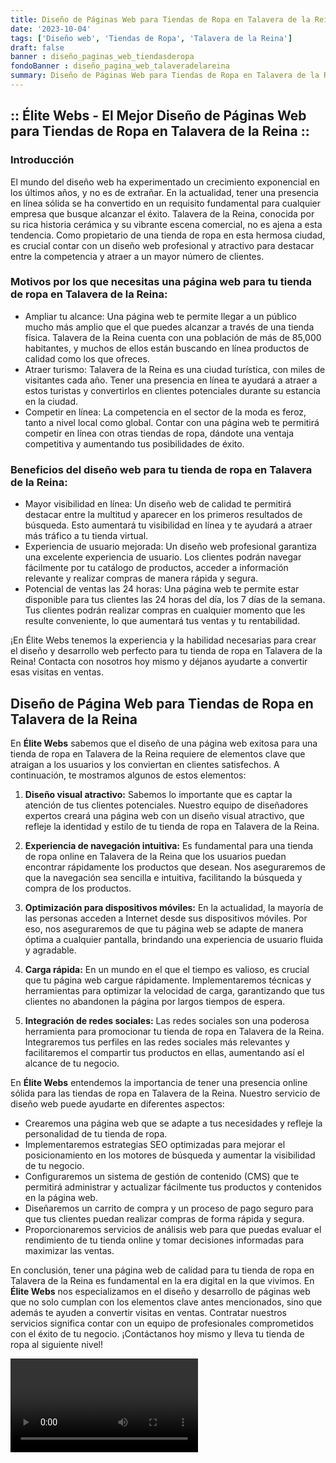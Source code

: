 ```yaml
---
title: Diseño de Páginas Web para Tiendas de Ropa en Talavera de la Reina
date: '2023-10-04'
tags: ['Diseño web', 'Tiendas de Ropa', 'Talavera de la Reina']
draft: false
banner : diseño_paginas_web_tiendasderopa
fondoBanner : diseño_pagina_web_talaveradelareina
summary: Diseño de Páginas Web para Tiendas de Ropa en Talavera de la Reina
---
```


## :: Élite Webs - El Mejor Diseño de Páginas Web para Tiendas de Ropa en Talavera de la Reina ::

### Introducción
El mundo del diseño web ha experimentado un crecimiento exponencial en los últimos años, y no es de extrañar. En la actualidad, tener una presencia en línea sólida se ha convertido en un requisito fundamental para cualquier empresa que busque alcanzar el éxito. Talavera de la Reina, conocida por su rica historia cerámica y su vibrante escena comercial, no es ajena a esta tendencia. Como propietario de una tienda de ropa en esta hermosa ciudad, es crucial contar con un diseño web profesional y atractivo para destacar entre la competencia y atraer a un mayor número de clientes.

### Motivos por los que necesitas una página web para tu tienda de ropa en Talavera de la Reina:
- Ampliar tu alcance: Una página web te permite llegar a un público mucho más amplio que el que puedes alcanzar a través de una tienda física. Talavera de la Reina cuenta con una población de más de 85,000 habitantes, y muchos de ellos están buscando en línea productos de calidad como los que ofreces.
- Atraer turismo: Talavera de la Reina es una ciudad turística, con miles de visitantes cada año. Tener una presencia en línea te ayudará a atraer a estos turistas y convertirlos en clientes potenciales durante su estancia en la ciudad.
- Competir en línea: La competencia en el sector de la moda es feroz, tanto a nivel local como global. Contar con una página web te permitirá competir en línea con otras tiendas de ropa, dándote una ventaja competitiva y aumentando tus posibilidades de éxito.

### Beneficios del diseño web para tu tienda de ropa en Talavera de la Reina:
- Mayor visibilidad en línea: Un diseño web de calidad te permitirá destacar entre la multitud y aparecer en los primeros resultados de búsqueda. Esto aumentará tu visibilidad en línea y te ayudará a atraer más tráfico a tu tienda virtual.
- Experiencia de usuario mejorada: Un diseño web profesional garantiza una excelente experiencia de usuario. Los clientes podrán navegar fácilmente por tu catálogo de productos, acceder a información relevante y realizar compras de manera rápida y segura.
- Potencial de ventas las 24 horas: Una página web te permite estar disponible para tus clientes las 24 horas del día, los 7 días de la semana. Tus clientes podrán realizar compras en cualquier momento que les resulte conveniente, lo que aumentará tus ventas y tu rentabilidad.

¡En Élite Webs tenemos la experiencia y la habilidad necesarias para crear el diseño y desarrollo web perfecto para tu tienda de ropa en Talavera de la Reina! Contacta con nosotros hoy mismo y déjanos ayudarte a convertir esas visitas en ventas.

<GifSeo />

<Cta />

## Diseño de Página Web para Tiendas de Ropa en Talavera de la Reina

En **Élite Webs** sabemos que el diseño de una página web exitosa para una tienda de ropa en Talavera de la Reina requiere de elementos clave que atraigan a los usuarios y los conviertan en clientes satisfechos. A continuación, te mostramos algunos de estos elementos:

1. **Diseño visual atractivo:** Sabemos lo importante que es captar la atención de tus clientes potenciales. Nuestro equipo de diseñadores expertos creará una página web con un diseño visual atractivo, que refleje la identidad y estilo de tu tienda de ropa en Talavera de la Reina.

2. **Experiencia de navegación intuitiva:** Es fundamental para una tienda de ropa online en Talavera de la Reina que los usuarios puedan encontrar rápidamente los productos que desean. Nos aseguraremos de que la navegación sea sencilla e intuitiva, facilitando la búsqueda y compra de los productos.

3. **Optimización para dispositivos móviles:** En la actualidad, la mayoría de las personas acceden a Internet desde sus dispositivos móviles. Por eso, nos aseguraremos de que tu página web se adapte de manera óptima a cualquier pantalla, brindando una experiencia de usuario fluida y agradable.

4. **Carga rápida:** En un mundo en el que el tiempo es valioso, es crucial que tu página web cargue rápidamente. Implementaremos técnicas y herramientas para optimizar la velocidad de carga, garantizando que tus clientes no abandonen la página por largos tiempos de espera.

5. **Integración de redes sociales:** Las redes sociales son una poderosa herramienta para promocionar tu tienda de ropa en Talavera de la Reina. Integraremos tus perfiles en las redes sociales más relevantes y facilitaremos el compartir tus productos en ellas, aumentando así el alcance de tu negocio.

En **Élite Webs** entendemos la importancia de tener una presencia online sólida para las tiendas de ropa en Talavera de la Reina. Nuestro servicio de diseño web puede ayudarte en diferentes aspectos:

- Crearemos una página web que se adapte a tus necesidades y refleje la personalidad de tu tienda de ropa.
- Implementaremos estrategias SEO optimizadas para mejorar el posicionamiento en los motores de búsqueda y aumentar la visibilidad de tu negocio.
- Configuraremos un sistema de gestión de contenido (CMS) que te permitirá administrar y actualizar fácilmente tus productos y contenidos en la página web.
- Diseñaremos un carrito de compra y un proceso de pago seguro para que tus clientes puedan realizar compras de forma rápida y segura.
- Proporcionaremos servicios de análisis web para que puedas evaluar el rendimiento de tu tienda online y tomar decisiones informadas para maximizar las ventas.

En conclusión, tener una página web de calidad para tu tienda de ropa en Talavera de la Reina es fundamental en la era digital en la que vivimos. En **Élite Webs** nos especializamos en el diseño y desarrollo de páginas web que no solo cumplan con los elementos clave antes mencionados, sino que además te ayuden a convertir visitas en ventas. Contratar nuestros servicios significa contar con un equipo de profesionales comprometidos con el éxito de tu negocio. ¡Contáctanos hoy mismo y lleva tu tienda de ropa al siguiente nivel!

<Video />

<CtaBot job='Tiendas de Ropa' city='Talavera de la Reina'/>

<Gmaps query='Talavera de la Reina+españa+maps' />